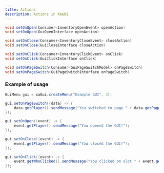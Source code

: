 ```yaml
---
title: Actions
description: Actions in XaGUI
---
```


```java
void setOnOpen(Consumer<InventoryOpenEvent> openAction)
void setOnOpen(GuiOpenInterface openAction)

void setOnClose(Consumer<InventoryCloseEvent> closeAction)
void setOnClose(GuiCloseInterface closeAction)

void setOnClick(Consumer<InventoryClickEvent> onClick)
void setOnClick(GuiClickInterface onClick)

void setOnPageSwitch(Consumer<GuiPageSwitchModel> onPageSwitch)
void setOnPageSwitch(GuiPageSwitchInterface onPageSwitch)
```

### Example of usage

```java
GuiMenu gui = xaGui.createMenu("Example GUI", 3);

gui.setOnPageSwitch((data) -> {
    data.getPlayer().sendMessage("You switched to page " + data.getPage() + " from page " + data.getOldPage());
});

gui.setOnOpen((event) -> {
    event.getPlayer().sendMessage("You opened the GUI!");
});

gui.setOnClose((event) -> {
    event.getPlayer().sendMessage("You closed the GUI!");
});

gui.setOnClick((event) -> {
    event.getWhoClicked().sendMessage("You clicked on slot " + event.getSlot());
});
```